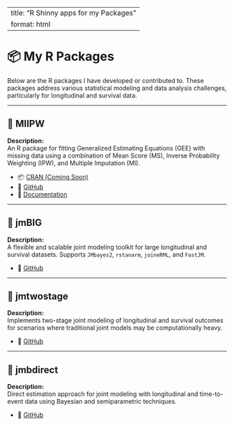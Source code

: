 

---
title: "R Shinny apps for my Packages"
format: html
---

# 📦 My R Packages

Below are the R packages I have developed or contributed to. These packages address various statistical modeling and data analysis challenges, particularly for longitudinal and survival data.

---

## 🔹 MIIPW

**Description:**  
An R package for fitting Generalized Estimating Equations (GEE) with missing data using a combination of Mean Score (MS), Inverse Probability Weighting (IPW), and Multiple Imputation (MI).

- 📦 [CRAN (Coming Soon)]()
- 🔗 [GitHub](https://github.com/yourusername/MIIPW)
- 📄 [Documentation](https://yourusername.github.io/MIIPW)

---

## 🔹 jmBIG

**Description:**  
A flexible and scalable joint modeling toolkit for large longitudinal and survival datasets. Supports `JMbayes2`, `rstanarm`, `joineRML`, and `FastJM`.

- 🔗 [GitHub](https://github.com/yourusername/jmBIG)

---

## 🔹 jmtwostage

**Description:**  
Implements two-stage joint modeling of longitudinal and survival outcomes for scenarios where traditional joint models may be computationally heavy.

- 🔗 [GitHub](https://github.com/yourusername/jmtwostage)

---

## 🔹 jmbdirect

**Description:**  
Direct estimation approach for joint modeling with longitudinal and time-to-event data using Bayesian and semiparametric techniques.

- 🔗 [GitHub](https://github.com/yourusername/jmbdirect)
